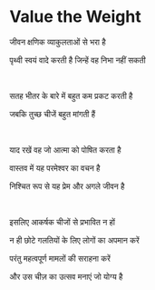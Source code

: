 # Value the Weight

जीवन क्षणिक व्याकुलताओं से भरा है

पृथ्वी स्वयं वादे करती है जिन्हें वह निभा नहीं सकती

<br />

सतह भीतर के बारे में बहुत कम प्रकट करती है

जबकि तुच्छ चीजें बहुत मांगती हैं

<br />

याद रखें वह जो आत्मा को पोषित करता है

वास्तव में यह परमेश्वर का वचन है

निश्चित रूप से यह प्रेम और अगले जीवन है

<p></p>

<br />

इसलिए आकर्षक चीजों से प्रभावित न हों

न ही छोटे गलतियों के लिए लोगों का अपमान करें

परंतु महत्वपूर्ण मामलों की सराहना करें

और उस चीज़ का उत्सव मनाएं जो योग्य है
